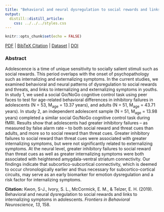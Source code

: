 ```yaml
---
title: "Behavioral and neural dysregulation to social rewards and links to internalizing symptoms in adolescents."
output:
  distill::distill_article:
    css: ../../../styles.css
---
```


```r
knitr::opts_chunk$set(echo = FALSE)
```

[<i class="fas fa-file-download"></i> PDF](static/pubs/18-2019-Frontiers/18.Kwon-Ivory-McCormick-Telzer-2019-Frontiers.pdf) | [<i class="fas fa-quote-left"></i><i class="fas fa-quote-right"></i> BibTeX Citation](static/pubs/18-2019-Frontiers/cite.bib) | [<i class="ai ai-open-data"></i> Dataset](https://neurovault.org/collections/5338/) | [<i class="fas fa-link"></i> DOI](https://doi.org/10.3389/fnbeh.2019.00158)

### Abstract
Adolescence is a time of unique sensitivity to socially salient stimuli such as social rewards. This period overlaps with the onset of psychopathology such as internalizing and externalizing symptoms. In the current studies, we examined behavioral and neural patterns of dysregulation to social rewards and threats, and links to internalizing and externalizing symptoms in youths. In study 1, we used a social Go/NoGo cognitive control task using peer faces to test for age-related behavioral differences in inhibitory failures in adolescents (N = 53, M<sub>age</sub> = 13.37 years), and adults (N = 51, M<sub>age</sub> = 43.71 years). In study 2, an independent adolescent sample (N = 51, M<sub>age</sub> = 13.98 years) completed a similar social Go/NoGo cognitive control task during fMRI. Results show that adolescents had greater inhibitory failures – as measured by false alarm rate – to both social reward and threat cues than adults, and more so to social reward than threat cues. Greater inhibitory failures to social reward than threat cues were associated with greater internalizing symptoms, but were not significantly related to externalizing symptoms. At the neural level, greater inhibitory failures to social reward than threat cues as well as greater internalizing symptoms were both associated with heightened amygdala-ventral striatum connectivity. Our findings indicate that subcortico-subcortical connectivity, which is deemed to occur chronologically earlier and thus necessary for subcortico-cortical circuits, may serve as an early biomarker for emotion dysregulation and a risk factor for internalizing symptoms.

**Citation:** Kwon, S-J., Ivory, S. L., McCormick, E. M., & Telzer, E. H. (2019). Behavioral and neural dysregulation to social rewards and links to internalizing symptoms in adolescents. *Frontiers in Behavioral Neuroscience, 13*, 158.